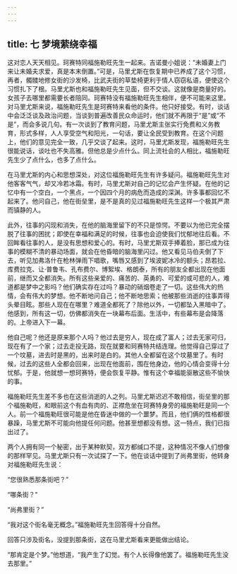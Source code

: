 ```yaml
---
---
---
```

title: 七 梦境萦绕幸福
---




这对恋人天天相见。珂赛特同福施勒旺先生一起来。吉诺曼小姐说：“未婚妻上门来让未婚夫求爱，真是本末倒置。”可是，马里尤斯在恢复期中已养成了这个习惯，再者，髑髅地修女街的沙发椅，比武夫街的草垫椅更利于情人窃窃私语，便使这个习惯扎下了根。马里尤斯也和福施勒旺先生见面，但不交谈。这就像是商量好的。女孩子去哪里都需要长者陪同。珂赛特没有福施勒旺先生相伴，便不可能来这里。对马里尤斯来说，福施勒旺先生是珂赛特来看他的条件。他只好接受。有时，谈话中会泛泛谈及政治问题，当谈到普遍改善民众命运时，他们就不再限于“是”或“不是”，而会多说几句。有一次谈到了教育问题，马里尤斯主张实行免费和义务教育，形式多样，人人享受空气和阳光，一句话，要让全民受到教育。在这个问题上，他们的意见完全一致，几乎交谈了起来。这时，马里尤斯发现，福施勒旺先生很能说话，谈吐也不失高雅。但他总是少点什么。同上流社会的人相比，福施勒旺先生少了点什么，也多了点什么。

在马里尤斯的内心和思想深处，对这位福施勒旺先生有许多疑问。福施勒旺先生对他客客气气，却又冷若冰霜。有时，马里尤斯对自己的记忆会产生怀疑。在他的记忆中有一个空白，一个黑点，一个因四个月的病危而造成的深渊。许多事都回忆不起来了。他问自己，他在街垒里，是不是真的见过福施勒旺先生这样一个极其严肃而镇静的人。

此外，往事的闪现和消失，在他的脑海里留下的不只是惊愕。不要以为他已完全摆脱了往事的困扰；即使在幸福和满足的时候，往事也会迫使我们忧郁地往后看。不回眸看往事的人，是没有思想和爱心的。有时，马里尤斯双手捧着脸，那已成为往事的模糊不清的暴动场面，就会在他昏暗的脑海里闪过。他又看见马伯夫倒了下去，听见加弗洛什在枪林弹雨下唱歌，嘴唇又感到了埃波妮冰冷的额头；昂若拉、库费拉克、让·普鲁韦、孔布费尔、博絮埃、格朗泰，所有的朋友全都出现在他面前，继而又全都消失。所有这些亲爱的、痛苦的、英勇的、可爱的或可悲的人，难道都是梦中之影吗？他们确实存在过吗？暴动的硝烟卷走了一切。这些伟大的热情，会有伟大的梦想。他不断地问自己；他不断地思索；他被那些消逝的往事弄得头晕目眩。那些人现在在哪里？难道全都死了？除他以外，一切都坠入黑暗中了。他感到，所有这一切，仿佛都消失在一块幕布后面。生活中，有些幕布是会降落的。上帝进入下一幕。

他自己呢？他还是原来那个人吗？他过去是穷人，现在成了富人；过去无家可归，现在有了一个家；过去走投无路，现在就要和珂赛特共结连理。他觉得自己穿过了一个坟墓，进去时是黑的，出来时是白的。其他人全都留在这个坟墓里了。有时候，过去的这些人全都会回来，出现在他面前，围在他身边，他的心情会变得十分忧郁。于是，他就想一想珂赛特，便会恢复平静。惟有这个幸福能驱散这些不愉快的事。

福施勒旺先生差不多也在这些消逝的人之列。马里尤斯迟迟不敢相信，街垒里的那个福施勒旺，和眼前这个有血有肉的、正襟危坐在珂赛特身旁的福施勒旺是同一个人。前一个福施勒旺很可能是他在昏迷中做的一个噩梦。而且，他们俩的性格都很暴躁，马里尤斯不可能向他提任何问题。他甚至想都没有想。这一特点，我们已指出过了。

两个人拥有同一个秘密，出于某种默契，双方都缄口不提，这种情况不像人们想像的那样罕见。马里尤斯只有一次试探了一下。他在谈话中提到了尚弗里街，他转身对福施勒旺先生说：

“您很熟悉那条街吧？”

“哪条街？”

“尚弗里街？”

“我对这个街名毫无概念。”福施勒旺先生回答得十分自然。

回答只涉及街名，没提到那条街，这在马里尤斯看来更能做出结论。

“那肯定是个梦。”他想道，“我产生了幻觉。有个人长得像他罢了。福施勒旺先生没去那里。”